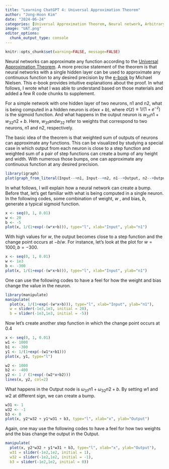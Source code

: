 ```yaml
---
title: "Learning ChatGPT 4: Universal Approximation Theorem"
author: "Jong-Hoon Kim"
date: "2024-06-24"
categories: [Universal Approximation Theorem, Neural network, Arbitrary-Width, Arbitrary-Depth] 
image: "UAT.png"
editor_options: 
  chunk_output_type: console
---
```


```r
knitr::opts_chunk$set(warning=FALSE, message=FALSE) 
```

Neural networks can approximate any function according to the [Universal
Approximation Theorem](https://en.wikipedia.org/wiki/Universal_approximation_theorem). A more precise statement of the theorem is that neural networks with a single hidden layer can be used to approximate any continuous function to any desired precision by the [e-book](http://neuralnetworksanddeeplearning.com/chap4.html) by Michael Nielsen. This e-book provides intuitive explanations about the proof. In what follows, I wrote what I was able to understand based on those materials and added a few R code chunks to supplement. 

For a simple network with one hidden layer of two neurons, n1 and n2, what is being computed in a hidden neuron is
$\sigma(w x + b)$, where $\sigma (z) \equiv 1/(1+e^{-z})$ is the sigmoid function. And what happens in the output neuron is $w_{31} n1 + w_{32} n2 + b$. Here, $w_{31} \text{and} w_{32}$ refer to weights that correspond to two neurons, n1 and n2, respectively.

The basic idea of the theorem is that weighted sum of outputs of neurons can approximate any functions. This can be visualized by studying a special case in which output from each neuron is close to a step function and weighted sum of a pair of step functions can create a bump of any height and width. With numerous those bumps, one can approximate any continuous function at any desired precision. 


```r
library(igraph)
plot(graph_from_literal(Input--+n1, Input--+n2, n1--+Output, n2--+Output))
```

In what follows, I will explain how a neural network can create a bump. Before that, let's get familiar with what is being computed in a single neuron. In the following codes, some combination of weight, $w$ , and bias, $b$, generate a typical sigmoid function.  

```r
x <- seq(0, 1, 0.01)
w <- 20
b <- -5
plot(x, 1/(1+exp(-(w*x+b))), type="l", xlab="Input", ylab="n1")
```

With high values for $w$, the output becomes close to a step function and
the change point occurs at $-b/w$. For instance, let's look at the plot for $w=1000, b=-300$.

```r
x <- seq(0, 1, 0.01)
w <- 1e3
b <- -300
plot(x, 1/(1+exp(-(w*x+b))), type="l", xlab="Input", ylab="n1")
```

One can use the following codes to have a feel for how the weight and bias
change the value in the neuron.
```.r
library(manipulate)
manipulate(
  plot(x, 1/(1+exp(-(w*x+b))), type="l", xlab="Input", ylab="n1"),
  w = slider(-1e3,1e3, initial = 20), 
  b = slider(-1e3,1e3, initial = -5))
```

Now let's create another step function in which the change point occurs at 0.4
```r
x <- seq(0, 1, 0.01)
w1 <- 1000
b1 <- -300
y1 <- 1/(1+exp(-(w1*x+b1)))
plot(x, y1, type="l")

w2 <- 1000
b2 <- -400
y2 <- 1 / (1+exp(-(w2*x+b2)))
lines(x, y2, col=2)
```

What happens in the Output node is $\omega_{31} n1 + \omega_{32} n2 + b$.
By setting $w1$ and $w2$ at different sign, we can create a bump.

```r
w31 <- 1        
w32 <- -1       
b3 <- 0
plot(x, y2*w32 + y1*w31 + b3, type="l", xlab="x", ylab="Output")
```
  
Again, one may use the following codes to have a feel for how two weights and 
the bias change the output in the Output.
```.r
manipulate(
  plot(x, y2*w32 + y1*w31 + b3, type="l", xlab="x", ylab="Output"),
  w31 = slider(-1e2,1e2, initial = 1), 
  w32 = slider(-1e2,1e2, initial = -1),
  b3 = slider(-1e2,1e2, initial = 0))

```
